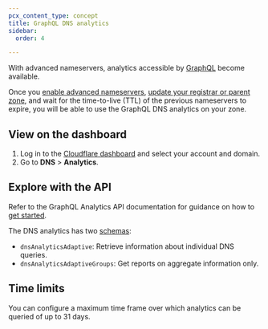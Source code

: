 ```yaml
---
pcx_content_type: concept
title: GraphQL DNS analytics
sidebar:
  order: 4

---
```


With advanced nameservers, analytics accessible by [GraphQL](/analytics/graphql-api/) become available.

Once you [enable advanced nameservers](/dns/foundation-dns/setup/), [update your registrar or parent zone](/dns/nameservers/update-nameservers/), and wait for the time-to-live (TTL) of the previous nameservers to expire, you will be able to use the GraphQL DNS analytics on your zone.

## View on the dashboard

1. Log in to the [Cloudflare dashboard](https://dash.cloudflare.com/login) and select your account and domain.
2. Go to **DNS** > **Analytics**.

## Explore with the API

Refer to the GraphQL Analytics API documentation for guidance on how to [get started](/analytics/graphql-api/getting-started/).

The DNS analytics has two [schemas](/analytics/graphql-api/getting-started/querying-basics/):

* `dnsAnalyticsAdaptive`: Retrieve information about individual DNS queries.
* `dnsAnalyticsAdaptiveGroups`: Get reports on aggregate information only.

## Time limits

You can configure a maximum time frame over which analytics can be queried of up to 31 days.
